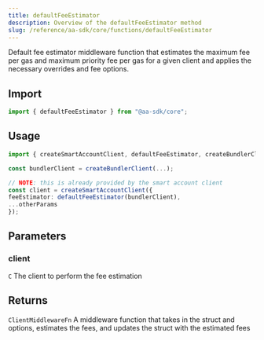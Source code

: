 ```yaml
---
title: defaultFeeEstimator
description: Overview of the defaultFeeEstimator method
slug: /reference/aa-sdk/core/functions/defaultFeeEstimator
---
```



Default fee estimator middleware function that estimates the maximum fee per gas and maximum priority fee per gas for a given client and applies the necessary overrides and fee options.

## Import

```ts
import { defaultFeeEstimator } from "@aa-sdk/core";
```

## Usage

```ts
import { createSmartAccountClient, defaultFeeEstimator, createBundlerClient } from "@aa-sdk/core";

const bundlerClient = createBundlerClient(...);

// NOTE: this is already provided by the smart account client
const client = createSmartAccountClient({
feeEstimator: defaultFeeEstimator(bundlerClient),
...otherParams
});
```

## Parameters

### client

`C`
The client to perform the fee estimation

## Returns

`ClientMiddlewareFn`
A middleware function that takes in the struct and options, estimates the fees, and updates the struct with the estimated fees
